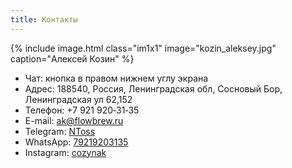 ```yaml
---
title: Контакты
---
```


<!-- TODO: my signature -->

{% include 
  image.html 
  class="im1x1" 
  image="kozin_aleksey.jpg" 
  caption="Алексей Козин" 
  %}

- Чат: кнопка в правом нижнем углу экрана
- Адрес: 188540, Россия, Ленинградская обл, Сосновый Бор, Ленинградская ул 62,152
- Телефон: +7&#160;921&#160;920&#x2011;31&#x2011;35
- E-mail: [ak@flowbrew.ru](mailto:ak@flowbrew.ru)
- Telegram: [NToss](https://tele.gg/NToss)
- WhatsApp: [79219203135](https://wa.me/79219203135)
- Instagram: [cozynak](https://www.instagram.com/cozynak/)


